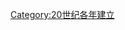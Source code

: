 {{estcat|194|3|1939|1950}}
{{Commons cat|1943 establishments}}
[[Category:20世纪各年建立|Category:20世纪各年建立]]